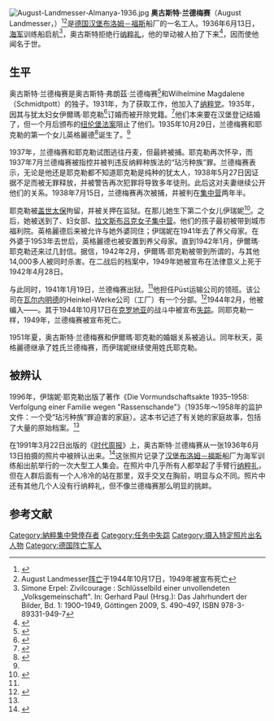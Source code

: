[[File:August-Landmesser-Almanya-1936.jpg|thumb]]
'''奥古斯特·兰德梅赛'''（August Landmesser，{{bd|1910年|5月24日|1944年|10月17日}}）<ref>{{cite book |last=Eckler |first=Irene |date=1996 |title=Die Vormundschaftsakte 1935-1958: Verfolgung einer Familie wegen "Rassenschande": Dokumente und Berichte aus Hamburg |url=http://books.google.com/books?ei=bEfXUrLsPKid2QWh2YHoDA&id=xOK7AAAAIAAJ&dq=%22august+landmesser%22+24+May+1910&focus=searchwithinvolume&q=+24+May+1910 |location= |publisher=Horneburg |isbn= |accessdate=2014-01-15 |archive-date=2014-03-16 |archive-url=https://web.archive.org/web/20140316154228/http://books.google.com/books?ei=bEfXUrLsPKid2QWh2YHoDA&id=xOK7AAAAIAAJ&dq=%22august%20landmesser%22%2024%20May%201910&focus=searchwithinvolume&q=%2024%20May%201910 |dead-url=no }}</ref><ref>August Landmesser[[阵亡|阵亡]]于1944年10月17日，1949年被宣布死亡</ref>是[[德国|德国]][[汉堡|汉堡]][[布洛姆－福斯|布洛姆－福斯]]船厂的一名工人。1936年6月13日，[[纳粹德国海军|海军]]训练船{{link-en|霍斯特·威塞尔号|Horst Wessel (ship)}}启航<ref>Simone Erpel: Zivilcourage : Schlüsselbild einer unvollendeten „Volksgemeinschaft". In: Gerhard Paul (Hrsg.): Das Jahrhundert der Bilder, Bd. 1: 1900–1949, Göttingen 2009, S. 490–497, ISBN 978-3-89331-949-7</ref>，奥古斯特拒绝行[[纳粹礼|纳粹礼]]，他的举动被人拍了下来<ref>{{cite web |url=http://www.fasena.de/courage/ |title=Verbotene Liebe | Courage |first1=Amanda |last1=Straße |date= |website=Fasena.de |publisher=1&1 Internet |accessdate=2014-01-15 |archive-date=2017-07-17 |archive-url=https://web.archive.org/web/20170717170149/http://www.fasena.de/courage/ |dead-url=no }}</ref>，因而使他闻名于世。

==生平==
奥古斯特·兰德梅赛是奥古斯特·弗朗茲·兰德梅赛<ref>{{lang-de|August Franz Landmesser}}</ref>和Wilhelmine Magdalene（{{tsl|en|Name at birth|娘家姓}}Schmidtpott）的独子。1931年，为了获取工作，他加入了[[纳粹党|纳粹党]]。1935年，因其与犹太妇女伊爾瑪·耶克勒<ref>{{lang-de|Irma Eckler}}</ref>订婚而被开除党籍。<ref name="Roux">{{cite book |last=Roux |first=François |date= |title=Comprendre Hitler et les allemands |url=http://books.google.com/books?id=YZDlPnzTWU4C&pg=PT24&dq=%22august+landmesser%22&hl=en&sa=X&ei=40jXUtTtCaLjsATanoKQBA&ved=0CF0Q6AEwCA#v=onepage&q=%22august%20landmesser%22&f=false |location=[[Paris|Paris]] |publisher=Max Milo Éditions |isbn=9782315004614 |accessdate=2014-01-15 }}</ref>他们本来要在汉堡登记结婚了，但一个月后颁布的[[纽伦堡法案|纽伦堡法案]]阻止了他们。1935年10月29日，兰德梅赛和耶克勒的第一个女儿英格麗德<ref>{{lang-de|Ingrid}}</ref>诞生了。<ref name="Roux"/>

1937年，兰德梅赛和耶克勒试图逃往丹麦，但最終被捕。耶克勒再次怀孕，而1937年7月兰德梅赛被指控并被判违反纳粹种族法的“玷污种族”罪。兰德梅赛表示，无论是他还是耶克勒都不知道耶克勒是纯种的犹太人，1938年5月27日因证据不足而被无罪释放，并被警告再次犯罪将导致多年徒刑。此后这对夫妻继续公开他们的关系。1938年7月15日，兰德梅赛再次被捕，并被判在{{tsl|en|Börgermoor}}[[集中营#纳粹德国|集中营]]两年半。 

耶克勒被[[盖世太保|盖世太保]]拘留，并被关押在{{tsl|en|Fuhlsbüttel}}监狱。在那儿她生下第二个女儿伊瑞妮<ref>{{lang-de|Irene}}</ref>。之后，她被送到了{{tsl|en|Oranienburg concentration camp|奥拉宁堡集中营}}、{{tsl|en|Lichtenburg concentration camp|Lichtenburg集中营}}妇女部、[[拉文斯布吕克集中营|拉文斯布吕克女子集中营]]。他们的孩子最初被带到城市福利院。英格麗德后来被允许与她外婆同住；伊瑞妮在1941年去了养父母家。在外婆于1953年去世后，英格麗德也被安置到养父母家。直到1942年1月，伊爾瑪·耶克勒还来过几封信。据信，1942年2月，伊爾瑪·耶克勒被带到所谓的{{tsl|en|Bernburg Euthanasia Centre|贝恩堡安乐死中心}}，与其他14,000多人被同时杀害。在二战后的档案中，1949年她被宣布在法律意义上死于1942年4月28日。

与此同时，1941年1月19日，兰德梅赛出狱。<ref name="Roux"/>他担任Püst运输公司的领班。该公司在[[瓦尔内明德|瓦尔内明德]]的Heinkel-Werke公司（工厂）有一个分部。<ref>{{cite web |url=http://www.fasena.de/courage/english/10.htm |title=Father reported missing |first1=Amanda |last1=Straße |date= |website=Fasena.de |publisher=1&1 Internet |accessdate=2014-01-15 |archive-date=2016-11-11 |archive-url=https://web.archive.org/web/20161111185458/http://www.fasena.de/courage/english/10.htm |dead-url=no }}</ref>1944年2月，他被编入{{tsl|en|Strafbattalion|惩教营}}——{{link-en|第999非洲轻装师|999th Light Afrika Division (Wehrmacht)|第999师步兵营}}。其于1944年10月17日在[[克罗地亚|克罗地亚]]的战斗中被宣布[[任務中失蹤|失踪]]。同耶克勒一样，1949年，兰德梅赛被宣布死亡。

1951年夏，奥古斯特·兰德梅赛和伊爾瑪·耶克勒的婚姻关系被{{link-en|汉堡政府|Government of Hamburg|汉堡参议院}}追认。同年秋天，英格麗德继承了姓氏兰德梅赛，而伊瑞妮继续使用姓氏耶克勒。

==被辨认==
1996年，伊瑞妮·耶克勒出版了著作《Die Vormundschaftsakte 1935–1958: Verfolgung einer Familie wegen "Rassenschande"》（1935年～1958年的监护文件：一个受“玷污种族”罪迫害的家庭）。这本书记述了有关她的家庭故事，包括了大量的原始档案。<ref name="Post"/>

在1991年3月22日出版的《[[时代周报_(德国)|时代周报]]》上，奥古斯特·兰德梅赛从一张1936年6月13日拍摄的照片中被辨认出来。<ref name="Post">{{cite news |last=Flock |first=Elizabeth |date=2012-02-07 |title=August Landmesser, shipyard worker in Hamburg, refused to perform Nazi salute (photo) |url=http://www.washingtonpost.com/blogs/blogpost/post/august-landmesser-shipyard-worker-in-hamburg-refused-to-perform-nazi-salute-photo/2012/02/07/gIQA1ZzExQ_blog.html |newspaper=The Washington Post |location=[[Washington,_D.C.|Washington, D.C.]] |publisher=Washington Post Media |accessdate=2014-01-15 |archive-date=2013-07-15 |archive-url=https://web.archive.org/web/20130715074907/http://www.washingtonpost.com/blogs/blogpost/post/august-landmesser-shipyard-worker-in-hamburg-refused-to-perform-nazi-salute-photo/2012/02/07/gIQA1ZzExQ_blog.html |dead-url=no }}</ref>这张照片记录了[[汉堡|汉堡]][[布洛姆－福斯|布洛姆－福斯]]船厂为海军训练船{{link-en|霍斯特·威塞尔号|Horst Wessel (ship)}}出航举行的一次大型工人集会。在照片中几乎所有人都举起了手臂行[[纳粹礼|纳粹礼]]，但在人群后面有一个人冷冷的站在那里，双手交叉在胸前，明显与众不同。照片中还有其他几个人没有行纳粹礼，但不像兰德梅赛那么明显的挑衅。

==参考文献==
{{reflist}}

{{Authority control}}
{{DEFAULTSORT:Landmesser, August}}
[[Category:納粹集中營倖存者|Category:納粹集中營倖存者]]
[[Category:任务中失踪|Category:任务中失踪]]
[[Category:摄入特定照片出名人物|Category:摄入特定照片出名人物]]
[[Category:德国阵亡军人|Category:德国阵亡军人]]